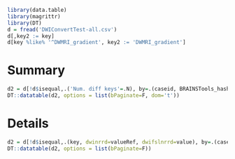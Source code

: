 ```r
library(data.table)
library(magrittr)
library(DT)
d = fread('DWIConvertTest-all.csv')
d[,key2 := key]
d[key %like% '^DWMRI_gradient', key2 := 'DWMRI_gradient']
```

# Summary

```r
d2 = d[!d$isequal,.('Num. diff keys'=.N), by=.(caseid, BRAINSTools_hash, DWIConvert_flags)]
DT::datatable(d2, options = list(bPaginate=F, dom='t'))
```

# Details

```r
d2 = d[!d$isequal,.(key, dwinrrd=valueRef, dwifslnrrd=value), by=.(caseid, BRAINSTools_hash, DWIConvert_flags)]
DT::datatable(d2, options = list(bPaginate=F))

```
